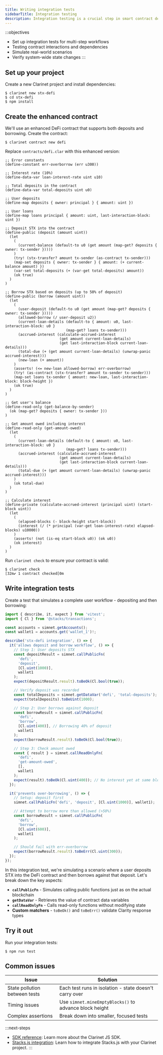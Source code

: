 ```yaml
---
title: Writing integration tests
sidebarTitle: Integration testing
description: Integration testing is a crucial step in smart contract development that involves testing how different components of your system work together. The Clarinet JS SDK provides powerful tools for writing and running integration tests, allowing you to simulate complex scenarios and interactions between multiple contracts.
---
```




:::objectives
- Set up integration tests for multi-step workflows
- Testing contract interactions and dependencies
- Simulate real-world scenarios
- Verify system-wide state changes
:::

## Set up your project

Create a new Clarinet project and install dependencies:

```terminal
$ clarinet new stx-defi
$ cd stx-defi
$ npm install
```

## Create the enhanced contract

We'll use an enhanced DeFi contract that supports both deposits and borrowing. Create the contract:

```terminal
$ clarinet contract new defi
```

Replace `contracts/defi.clar` with this enhanced version:

```clarity contracts/defi.clar
;; Error constants
(define-constant err-overborrow (err u300))

;; Interest rate (10%)
(define-data-var loan-interest-rate uint u10)

;; Total deposits in the contract
(define-data-var total-deposits uint u0)

;; User deposits
(define-map deposits { owner: principal } { amount: uint })

;; User loans
(define-map loans principal { amount: uint, last-interaction-block: uint })

;; Deposit STX into the contract
(define-public (deposit (amount uint))
  (let
    (
      (current-balance (default-to u0 (get amount (map-get? deposits { owner: tx-sender }))))
    )
    (try! (stx-transfer? amount tx-sender (as-contract tx-sender)))
    (map-set deposits { owner: tx-sender } { amount: (+ current-balance amount) })
    (var-set total-deposits (+ (var-get total-deposits) amount))
    (ok true)
  )
)

;; Borrow STX based on deposits (up to 50% of deposit)
(define-public (borrow (amount uint))
  (let
    (
      (user-deposit (default-to u0 (get amount (map-get? deposits { owner: tx-sender }))))
      (allowed-borrow (/ user-deposit u2))
      (current-loan-details (default-to { amount: u0, last-interaction-block: u0 }
                            (map-get? loans tx-sender)))
      (accrued-interest (calculate-accrued-interest
                         (get amount current-loan-details)
                         (get last-interaction-block current-loan-details)))
      (total-due (+ (get amount current-loan-details) (unwrap-panic accrued-interest)))
      (new-loan (+ amount))
    )
    (asserts! (<= new-loan allowed-borrow) err-overborrow)
    (try! (as-contract (stx-transfer? amount tx-sender tx-sender)))
    (map-set loans tx-sender { amount: new-loan, last-interaction-block: block-height })
    (ok true)
  )
)

;; Get user's balance
(define-read-only (get-balance-by-sender)
  (ok (map-get? deposits { owner: tx-sender }))
)

;; Get amount owed including interest
(define-read-only (get-amount-owed)
  (let
    (
      (current-loan-details (default-to { amount: u0, last-interaction-block: u0 }
                            (map-get? loans tx-sender)))
      (accrued-interest (calculate-accrued-interest
                         (get amount current-loan-details)
                         (get last-interaction-block current-loan-details)))
      (total-due (+ (get amount current-loan-details) (unwrap-panic accrued-interest)))
    )
    (ok total-due)
  )
)

;; Calculate interest
(define-private (calculate-accrued-interest (principal uint) (start-block uint))
  (let
    (
      (elapsed-blocks (- block-height start-block))
      (interest (/ (* principal (var-get loan-interest-rate) elapsed-blocks) u10000))
    )
    (asserts! (not (is-eq start-block u0)) (ok u0))
    (ok interest)
  )
)
```

Run `clarinet check` to ensure your contract is valid:

```terminal
$ clarinet check
[32m✔ 1 contract checked[0m
```

## Write integration tests

Create a test that simulates a complete user workflow - depositing and then borrowing:

```typescript tests/defi.test.ts
import { describe, it, expect } from 'vitest';
import { Cl } from '@stacks/transactions';

const accounts = simnet.getAccounts();
const wallet1 = accounts.get('wallet_1')!;

describe('stx-defi integration', () => {
  it('allows deposit and borrow workflow', () => {
    // Step 1: User deposits STX
    const depositResult = simnet.callPublicFn(
      'defi',
      'deposit',
      [Cl.uint(1000)],
      wallet1
    );
    expect(depositResult.result).toBeOk(Cl.bool(true));

    // Verify deposit was recorded
    const totalDeposits = simnet.getDataVar('defi', 'total-deposits');
    expect(totalDeposits).toBeUint(1000);

    // Step 2: User borrows against deposit
    const borrowResult = simnet.callPublicFn(
      'defi',
      'borrow',
      [Cl.uint(400)], // Borrowing 40% of deposit
      wallet1
    );
    expect(borrowResult.result).toBeOk(Cl.bool(true));

    // Step 3: Check amount owed
    const { result } = simnet.callReadOnlyFn(
      'defi',
      'get-amount-owed',
      [],
      wallet1
    );
    expect(result).toBeOk(Cl.uint(400)); // No interest yet at same block
  });

  it('prevents over-borrowing', () => {
    // Setup: deposit first
    simnet.callPublicFn('defi', 'deposit', [Cl.uint(1000)], wallet1);

    // Attempt to borrow more than allowed (>50%)
    const borrowResult = simnet.callPublicFn(
      'defi',
      'borrow',
      [Cl.uint(600)],
      wallet1
    );

    // Should fail with err-overborrow
    expect(borrowResult.result).toBeErr(Cl.uint(300));
  });
});
```

In this integration test, we're simulating a scenario where a user deposits STX into the DeFi contract and then borrows against that deposit. Let's break down the key aspects:

- **`callPublicFn`** - Simulates calling public functions just as on the actual blockchain
- **`getDataVar`** - Retrieves the value of contract data variables
- **`callReadOnlyFn`** - Calls read-only functions without modifying state
- **Custom matchers** - `toBeOk()` and `toBeErr()` validate Clarity response types

## Try it out

Run your integration tests:

```terminal
$ npm run test
```

## Common issues

| Issue | Solution |
|-------|----------|
| State pollution between tests | Each test runs in isolation - state doesn't carry over |
| Timing issues | Use `simnet.mineEmptyBlocks()` to advance block height |
| Complex assertions | Break down into smaller, focused tests |

:::next-steps
- [SDK reference](/tools/clarinet/sdk-reference): Learn more about the Clarinet JS SDK.
- [Stacks.js integration](/tools/clarinet/stacks-js-integration): Learn how to integrate Stacks.js with your Clarinet project.
:::
